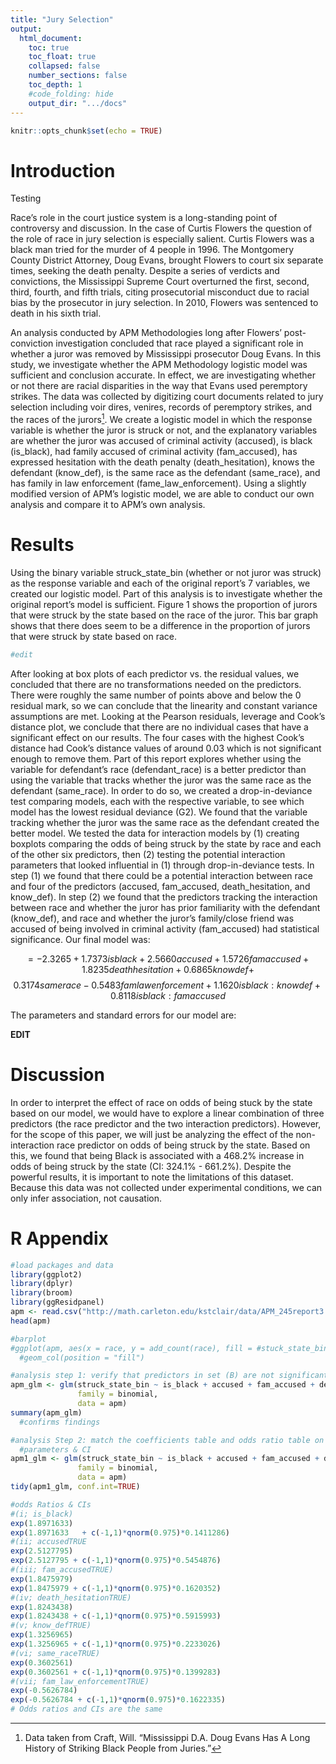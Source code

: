 ```yaml
---
title: "Jury Selection"
output:
  html_document:
    toc: true
    toc_float: true
    collapsed: false
    number_sections: false
    toc_depth: 1
    #code_folding: hide
    output_dir: ".../docs"
---
```


```r
knitr::opts_chunk$set(echo = TRUE)
```

# Introduction

Testing

Race's role in the court justice system is a long-standing point of controversy and discussion. In the case of Curtis Flowers the question of the role of race in jury selection is especially salient. Curtis Flowers was a black man tried for the murder of 4 people in 1996. The Montgomery County District Attorney, Doug Evans, brought Flowers to court six separate times, seeking the death penalty. Despite a series of verdicts and convictions, the Mississippi Supreme Court overturned the first, second, third, fourth, and fifth trials, citing prosecutorial misconduct due to racial bias by the prosecutor in jury selection. In 2010, Flowers was sentenced to death in his sixth trial. 

An analysis conducted by APM Methodologies long after Flowers' post-conviction investigation concluded that race played a significant role in whether a juror was removed by Mississippi prosecutor Doug Evans. In this study, we investigate whether the APM Methodology logistic model was sufficient and conclusion accurate. In effect, we are investigating whether or not there are racial disparities in the way that Evans used peremptory strikes. The data was collected by digitizing court documents related to jury selection including voir dires, venires, records of peremptory strikes, and the races of the jurors[^1]. We create a logistic model in which the response variable is whether the juror is struck or not, and the explanatory variables are whether the juror was accused of criminal activity (accused), is black (is_black), had family accused of criminal activity (fam_accused), has expressed hesitation with the death penalty (death_hesitation), knows the defendant (know_def), is the same race as the defendant (same_race), and has family in law enforcement (fame_law_enforcement). Using a slightly modified version of APM’s logistic model, we are able to conduct our own analysis and compare it to APM’s own analysis.

[^1]: Data taken from Craft, Will. “Mississippi D.A. Doug Evans Has A Long History of Striking Black People from Juries.”

# Results

Using the binary variable struck_state_bin (whether or not juror was struck) as the response variable and each of the original report’s 7 variables, we created our logistic model. Part of this analysis is to investigate whether the original report’s model is sufficient. Figure 1 shows the proportion of jurors that were struck by the state based on the race of the juror. This bar graph shows that there does seem to be a difference in the proportion of jurors that were struck by state based on race.

```r
#edit
```

After looking at box plots of each predictor vs. the residual values, we concluded that there are no transformations needed on the predictors. There were roughly the same number of points above and below the 0 residual mark, so we can conclude that the linearity and constant variance assumptions are met. Looking at the Pearson residuals, leverage and Cook’s distance plot, we conclude that there are no individual cases that have a significant effect on our results. The four cases with the highest Cook’s distance had Cook’s distance values of around 0.03 which is not significant enough to remove them. Part of this report explores whether using the variable for defendant’s race (defendant_race) is a better predictor than using the variable that tracks whether the juror was the same race as the defendant (same_race). In order to do so, we created a drop-in-deviance test comparing models, each with the respective variable, to see which model has the lowest residual deviance (G2). We found that the variable tracking whether the juror was the same race as the defendant created the better model. We tested the data for interaction models by (1) creating boxplots comparing the odds of being struck by the state by race and each of the other six predictors, then (2) testing the potential interaction parameters that looked influential in (1) through drop-in-deviance tests. In step (1) we found that there could be a potential interaction between race and four of the predictors (accused, fam_accused, death_hesitation, and know_def). In step (2) we found that the predictors tracking the interaction between race and whether the juror has prior familiarity with the defendant (know_def), and race and whether the juror’s family/close friend was accused of being involved in criminal activity (fam_accused) had statistical significance. Our final model was:

$$=−2.3265+1.7373isblack+2.5660accused+1.5726famaccused+1.8235deathhesitation+0.6865knowdef+$$
$$0.3174samerace−0.5483famlawenforcement+1.1620isblack:knowdef+0.8118isblack:famaccused$$

The parameters and standard errors for our model are:

**EDIT**

# Discussion

In order to interpret the effect of race on odds of being stuck by the state based on our model, we would have to explore a linear combination of three predictors (the race predictor and the two interaction predictors). However, for the scope of this paper, we will just be analyzing the effect of the non-interaction race predictor on odds of being struck by the state. Based on this, we found that being Black is associated with a 468.2% increase in odds of being struck by the state (CI: 324.1% - 661.2%). Despite the powerful results, it is important to note the limitations of this dataset. Because this data was not collected under experimental conditions, we can only infer association, not causation.

# R Appendix

```r
#load packages and data
library(ggplot2)
library(dplyr)
library(broom)
library(ggResidpanel)
apm <- read.csv("http://math.carleton.edu/kstclair/data/APM_245report3.csv")
head(apm)

#barplot
#ggplot(apm, aes(x = race, y = add_count(race), fill = #stuck_state_bin))+
  #geom_col(position = "fill")

#analysis step 1: verify that predictors in set (B) are not significant after accounting for the predictors in (A)
apm_glm <- glm(struck_state_bin ~ is_black + accused + fam_accused + death_hesitation + know_def + same_race + fam_law_enforcement + know_vic + know_wit + fam_crime_victim + crime_victim + prior_info + gender ,
               family = binomial,
               data = apm)
summary(apm_glm)
  #confirms findings

#analysis Step 2: match the coefficients table and odds ratio table on page 10 of the Methodology report
  #parameters & CI
apm1_glm <- glm(struck_state_bin ~ is_black + accused + fam_accused + death_hesitation + know_def + same_race + fam_law_enforcement ,
               family = binomial,
               data = apm)
tidy(apm1_glm, conf.int=TRUE) 

#odds Ratios & CIs
#(i; is_black)
exp(1.8971633)
exp(1.8971633   + c(-1,1)*qnorm(0.975)*0.1411286)
#(ii; accusedTRUE
exp(2.5127795)
exp(2.5127795 + c(-1,1)*qnorm(0.975)*0.5454876)
#(iii; fam_accusedTRUE)
exp(1.8475979)
exp(1.8475979 + c(-1,1)*qnorm(0.975)*0.1620352)
#(iv; death_hesitationTRUE)
exp(1.8243438)
exp(1.8243438 + c(-1,1)*qnorm(0.975)*0.5915993)
#(v; know_defTRUE)
exp(1.3256965)
exp(1.3256965 + c(-1,1)*qnorm(0.975)*0.2233026)
#(vi; same_raceTRUE)
exp(0.3602561)
exp(0.3602561 + c(-1,1)*qnorm(0.975)*0.1399283)
#(vii; fam_law_enforcementTRUE)
exp(-0.5626784)
exp(-0.5626784 + c(-1,1)*qnorm(0.975)*0.1622335)
# Odds ratios and CIs are the same


```




